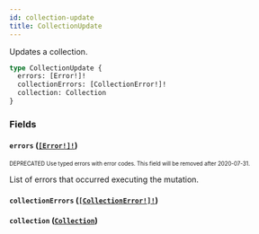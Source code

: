 ```yaml
---
id: collection-update
title: CollectionUpdate
---
```


Updates a collection.

```graphql
type CollectionUpdate {
  errors: [Error!]!
  collectionErrors: [CollectionError!]!
  collection: Collection
}
```

### Fields

#### `errors` ([`[Error!]!`](/developer/api-reference/objects/error.mdx))

<sub><sup><span className="deprecatedTag">DEPRECATED</span> Use typed errors with error codes. This field will be removed after 2020-07-31.</sup></sub>

List of errors that occurred executing the mutation.

#### `collectionErrors` ([`[CollectionError!]!`](/developer/api-reference/objects/collection-error.mdx))

#### `collection` ([`Collection`](/developer/api-reference/objects/collection.mdx))
